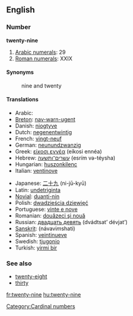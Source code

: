 ==English==
=== Number ===
'''twenty-nine'''

#[[w:Arabic numerals|Arabic numerals]]: 29
#[[w:Roman numerals|Roman numerals]]: XXIX

==== Synonyms ====
:nine and twenty

==== Translations ====
{{top}}
*Arabic: {{ARchar|[[تسعة وعشرين]]}} {{Unicode|(tísʕa w-ʕišrí:n)}}
*[[Breton]]: [[nav-warn-ugent]]
*Danish: [[niogtyve]]
*Dutch: [[negenentwintig]] {{f}}
*French: [[vingt-neuf]] {{m}}
*German: [[neunundzwanzig]] {{f}}
*Greek: [[είκοσι εννέα]] (eíkosi ennéa)
*Hebrew: [[עשרים־ותשעה]] (esrím və-téysha)
*Hungarian: [[huszonkilenc]]
*Italian: [[ventinove]]
{{mid}}
*Japanese: [[二十九]] (ni-jū-kyū)
*Latin: [[undetriginta]]
*[[Novial]]: [[duanti-nin]]
*Polish: [[dwadzieścia dziewięć]]
*Portuguese: [[vinte e nove]] {{m}}
*Romanian: [[douăzeci şi nouă]]
*Russian: [[двадцать девять]] (dvádtsat’ dévjat’)
*[[Sanskrit]]: (návavi''m''shati)
*Spanish: [[veintinueve]]
*Swedish: [[tjugonio]]
*Turkish: [[yirmi bir]]
{{bottom}}

=== See also ===
*[[twenty-eight]]
*[[thirty]]

[[Category:Cardinal numbers]]

[[fr:twenty-nine]]
[[hu:twenty-nine]]